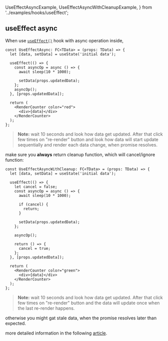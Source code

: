   UseEffectAsyncExample,
  UseEffectAsyncWithCleanupExample,
} from '../examples/hooks/useEffect';

## useEffect async

When use [`useEffect()`](https://reactjs.org/docs/hooks-reference.html#useeffect) hook with async operation inside,

```tsx
const UseEffectAsync: FC<TData> = (props: TData) => {
  let [data, setData] = useState('initial data');

  useEffect(() => {
    const asyncOp = async () => {
      await sleep(10 * 1000);

      setData(props.updatedData);
    };
    asyncOp();
  }, [props.updatedData]);

  return (
    <RenderCounter color="red">
      <div>{data}</div>
    </RenderCounter>
  );
};
```

> **Note:** wait 10 seconds and look how data get updated. After that click few times on "re-render" button
> and look how data will start update sequentially and render each data change, when promise resolves.

<UseEffectAsyncExample />

make sure you **always** return cleanup function, which will cancel/ignore function:

```tsx
const UseEffectAsyncWithCleanup: FC<TData> = (props: TData) => {
  let [data, setData] = useState('initial data');

  useEffect(() => {
    let cancel = false;
    const asyncOp = async () => {
      await sleep(10 * 1000);

      if (cancel) {
        return;
      }

      setData(props.updatedData);
    };

    asyncOp();

    return () => {
      cancel = true;
    };
  }, [props.updatedData]);

  return (
    <RenderCounter color="green">
      <div>{data}</div>
    </RenderCounter>
  );
};
```

> **Note:** wait 10 seconds and look how data get updated. After that click few times on "re-render" button
> and the data will update once when the last re-render happens.

<UseEffectAsyncWithCleanupExample />

otherwise you might gat stale data, when the promise resolves later than expected.

more detailed information in the following [article](https://dev.to/n1ru4l/homebrew-react-hooks-useasynceffect-or-how-to-handle-async-operations-with-useeffect-1fa8).

